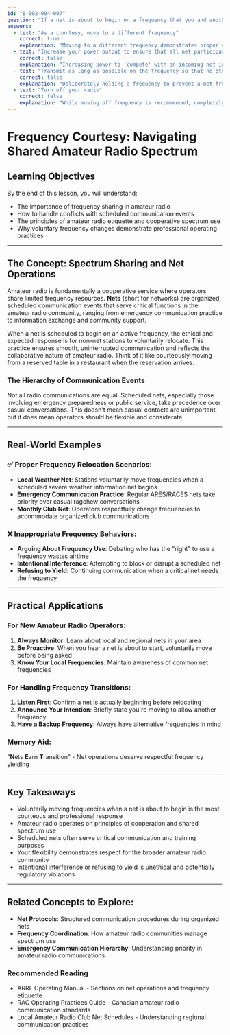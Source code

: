 ```yaml
---
id: "B-002-004-007"
question: "If a net is about to begin on a frequency that you and another station are using, what should you do?"
answers:
  - text: "As a courtesy, move to a different frequency"
    correct: true
    explanation: "Moving to a different frequency demonstrates proper amateur radio etiquette and respect for organized communication events like nets. Nets are typically pre-planned, structured communication gatherings serving specific purposes such as emergency preparedness, community information sharing, or technical discussions. By voluntarily changing frequency, you allow the net to proceed without disruption and show consideration for other operators' planned activities."
  - text: "Increase your power output to ensure that all net participants can hear you"
    correct: false
    explanation: "Increasing power to 'compete' with an incoming net is inappropriate and violates amateur radio operating principles. It wastes spectrum, potentially causes interference, and demonstrates a lack of respect for coordinated communication events. Higher power does not grant priority or right-of-way on a frequency, and such behavior would be considered extremely poor operating practice."
  - text: "Transmit as long as possible on the frequency so that no other stations may use it"
    correct: false
    explanation: "Deliberately holding a frequency to prevent a net from operating is unethical, disruptive, and contrary to amateur radio's cooperative spirit. Such behavior would be considered intentional interference, potentially violating amateur radio regulations and potentially leading to disciplinary action from regulatory authorities."
  - text: "Turn off your radio"
    correct: false
    explanation: "While moving off frequency is recommended, completely turning off your radio is unnecessary. The appropriate response is to find and move to an alternative frequency that allows you to continue your communication without disrupting the scheduled net."
---
```


# Frequency Courtesy: Navigating Shared Amateur Radio Spectrum

## Learning Objectives
By the end of this lesson, you will understand:
- The importance of frequency sharing in amateur radio
- How to handle conflicts with scheduled communication events
- The principles of amateur radio etiquette and cooperative spectrum use
- Why voluntary frequency changes demonstrate professional operating practices

---

## The Concept: Spectrum Sharing and Net Operations

Amateur radio is fundamentally a cooperative service where operators share limited frequency resources. **Nets** (short for networks) are organized, scheduled communication events that serve critical functions in the amateur radio community, ranging from emergency communication practice to information exchange and community support.

When a net is scheduled to begin on an active frequency, the ethical and expected response is for non-net stations to voluntarily relocate. This practice ensures smooth, uninterrupted communication and reflects the collaborative nature of amateur radio. Think of it like courteously moving from a reserved table in a restaurant when the reservation arrives.

### The Hierarchy of Communication Events

Not all radio communications are equal. Scheduled nets, especially those involving emergency preparedness or public service, take precedence over casual conversations. This doesn't mean casual contacts are unimportant, but it does mean operators should be flexible and considerate.

---

## Real-World Examples

### ✅ Proper Frequency Relocation Scenarios:
- **Local Weather Net**: Stations voluntarily move frequencies when a scheduled severe weather information net begins
- **Emergency Communication Practice**: Regular ARES/RACES nets take priority over casual ragchew conversations
- **Monthly Club Net**: Operators respectfully change frequencies to accommodate organized club communications

### ❌ Inappropriate Frequency Behaviors:
- **Arguing About Frequency Use**: Debating who has the "right" to use a frequency wastes airtime
- **Intentional Interference**: Attempting to block or disrupt a scheduled net
- **Refusing to Yield**: Continuing communication when a critical net needs the frequency

---

## Practical Applications

### For New Amateur Radio Operators:
1. **Always Monitor**: Learn about local and regional nets in your area
2. **Be Proactive**: When you hear a net is about to start, voluntarily move before being asked
3. **Know Your Local Frequencies**: Maintain awareness of common net frequencies

### For Handling Frequency Transitions:
1. **Listen First**: Confirm a net is actually beginning before relocating
2. **Announce Your Intention**: Briefly state you're moving to allow another frequency
3. **Have a Backup Frequency**: Always have alternative frequencies in mind

### Memory Aid:
"**N**ets **E**arn **T**ransition" - Net operations deserve respectful frequency yielding

---

## Key Takeaways

- Voluntarily moving frequencies when a net is about to begin is the most courteous and professional response
- Amateur radio operates on principles of cooperation and shared spectrum use
- Scheduled nets often serve critical communication and training purposes
- Your flexibility demonstrates respect for the broader amateur radio community
- Intentional interference or refusing to yield is unethical and potentially regulatory violations

---

## Related Concepts to Explore:
- **Net Protocols**: Structured communication procedures during organized nets
- **Frequency Coordination**: How amateur radio communities manage spectrum use
- **Emergency Communication Hierarchy**: Understanding priority in amateur radio communications

### Recommended Reading
- ARRL Operating Manual - Sections on net operations and frequency etiquette
- RAC Operating Practices Guide - Canadian amateur radio communication standards
- Local Amateur Radio Club Net Schedules - Understanding regional communication practices